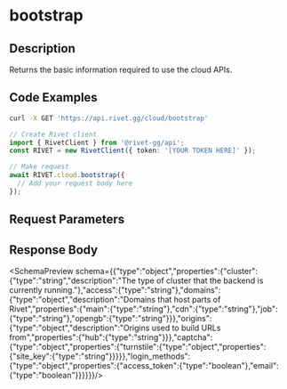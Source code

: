 
# bootstrap



## Description

Returns the basic information required to use the cloud APIs.


## Code Examples

<CodeGroup title='Request' tag='GET' label='https://api.rivet.gg/cloud/bootstrap'>

```bash {{ "title": "cURL" }}
curl -X GET 'https://api.rivet.gg/cloud/bootstrap'
```

```ts
// Create Rivet client
import { RivetClient } from '@rivet-gg/api';
const RIVET = new RivetClient({ token: '[YOUR TOKEN HERE]' });

// Make request
await RIVET.cloud.bootstrap({
  // Add your request body here
});
```

</CodeGroup>

## Request Parameters

## Response Body
<SchemaPreview schema={{"type":"object","properties":{"cluster":{"type":"string","description":"The type of cluster that the backend is currently running."},"access":{"type":"string"},"domains":{"type":"object","description":"Domains that host parts of Rivet","properties":{"main":{"type":"string"},"cdn":{"type":"string"},"job":{"type":"string"},"opengb":{"type":"string"}}},"origins":{"type":"object","description":"Origins used to build URLs from","properties":{"hub":{"type":"string"}}},"captcha":{"type":"object","properties":{"turnstile":{"type":"object","properties":{"site_key":{"type":"string"}}}}},"login_methods":{"type":"object","properties":{"access_token":{"type":"boolean"},"email":{"type":"boolean"}}}}}}/>
